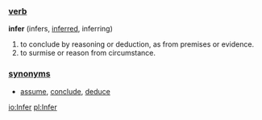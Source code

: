 ===[[verb]]===
'''infer''' (infers, [[inferred]], inferring)
#to conclude by reasoning or deduction, as from premises or evidence.
#to surmise or reason from circumstance.

===[[synonym]]s===
*[[assume]], [[conclude]], [[deduce]]

[[io:Infer]]
[[pl:Infer]]